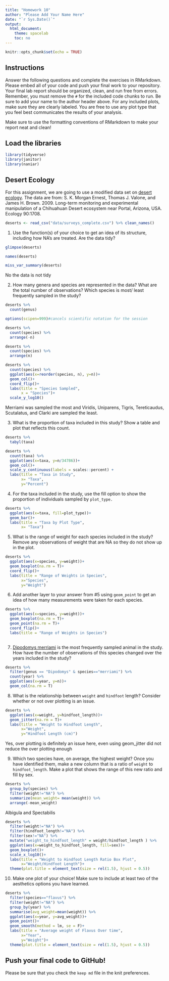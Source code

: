 ```yaml
---
title: "Homework 10"
author: "Please Add Your Name Here"
date: "`r Sys.Date()`"
output:
  html_document:
    theme: spacelab
    toc: no
---
```


```r
knitr::opts_chunk$set(echo = TRUE)
```

## Instructions
Answer the following questions and complete the exercises in RMarkdown. Please embed all of your code and push your final work to your repository. Your final lab report should be organized, clean, and run free from errors. Remember, you must remove the `#` for the included code chunks to run. Be sure to add your name to the author header above. For any included plots, make sure they are clearly labeled. You are free to use any plot type that you feel best communicates the results of your analysis.  

Make sure to use the formatting conventions of RMarkdown to make your report neat and clean!  

## Load the libraries
```r
library(tidyverse)
library(janitor)
library(naniar)
``` 

## Desert Ecology
For this assignment, we are going to use a modified data set on [desert ecology](http://esapubs.org/archive/ecol/E090/118/). The data are from: S. K. Morgan Ernest, Thomas J. Valone, and James H. Brown. 2009. Long-term monitoring and experimental manipulation of a Chihuahuan Desert ecosystem near Portal, Arizona, USA. Ecology 90:1708.
```r
deserts <- read_csv("data/surveys_complete.csv") %>% clean_names()
```

1. Use the function(s) of your choice to get an idea of its structure, including how NA's are treated. Are the data tidy?  
```r
glimpse(deserts)
```
```r
names(deserts)
```
```r
miss_var_summary(deserts)
```
No the data is not tidy

2. How many genera and species are represented in the data? What are the total number of observations? Which species is most/ least frequently sampled in the study?

```r
deserts %>% 
  count(genus)
```
```r
options(scipen=999)#cancels scientific notation for the session

```

```r
deserts %>% 
  count(species) %>% 
  arrange(-n)
```
```r
deserts %>% 
  count(species) %>% 
  arrange(n)
```

```r
deserts %>% 
  count(species) %>% 
  ggplot(aes(x=reorder(species, n), y=n))+
  geom_col()+
  coord_flip()+
  labs(title = "Species Sampled",
       x = "Species")+
  scale_y_log10()
```
Merriami was sampled the most and Viridis, Uniparens, Tigris, Tereticaudus, Scutalatus, and Clarki are sampled the least.

3. What is the proportion of taxa included in this study? Show a table and plot that reflects this count.
```r
deserts %>% 
  tabyl(taxa)
```
```r
deserts %>% 
  count(taxa) %>% 
  ggplot(aes(x=taxa, y=n/34786))+
  geom_col()+
  scale_y_continuous(labels = scales::percent) +
  labs(title = "Taxa in Study",
       x= "Taxa",
       y="Percent")
```

4. For the taxa included in the study, use the fill option to show the proportion of individuals sampled by `plot_type.`
```r
deserts %>% 
  ggplot(aes(x=taxa, fill=plot_type))+
  geom_bar()+
  labs(title = "Taxa by Plot Type",
       x= "Taxa")
```

5. What is the range of weight for each species included in the study? Remove any observations of weight that are NA so they do not show up in the plot.
```r
deserts %>% 
  ggplot(aes(x=species, y=weight))+
  geom_boxplot(na.rm = T)+
  coord_flip()+
  labs(title = "Range of Weights in Species",
       x="Species",
       y="Weight")
```


6. Add another layer to your answer from #5 using `geom_point` to get an idea of how many measurements were taken for each species.
```r
deserts %>% 
  ggplot(aes(x=species, y=weight))+
  geom_boxplot(na.rm = T)+
  geom_point(na.rm = T)+
  coord_flip()+
  labs(title = "Range of Weights in Species")
  
```

7. [Dipodomys merriami](https://en.wikipedia.org/wiki/Merriam's_kangaroo_rat) is the most frequently sampled animal in the study. How have the number of observations of this species changed over the years included in the study?
```r
deserts %>% 
  filter(genus == "Dipodomys" & species=="merriami") %>% 
  count(year) %>% 
  ggplot(aes(x=year, y=n))+
  geom_col(na.rm = T)
```

8. What is the relationship between `weight` and `hindfoot` length? Consider whether or not over plotting is an issue.
```r
deserts %>% 
  ggplot(aes(x=weight, y=hindfoot_length))+
  geom_jitter(na.rm = T)+
  labs(title = "Weight to Hindfoot Length",
       x="Weight",
       y="Hindfoot Length (cm)")
```
Yes, over plotting is definitely an issue here, even using geom_jitter did not reduce the over plotting enough
 
9. Which two species have, on average, the highest weight? Once you have identified them, make a new column that is a ratio of `weight` to `hindfoot_length`. Make a plot that shows the range of this new ratio and fill by sex.
```r
deserts %>% 
  group_by(species) %>% 
  filter(weight!="NA") %>% 
  summarize(mean_weight= mean(weight)) %>% 
  arrange(-mean_weight)
```
Albigula and Spectabilis
```r
deserts %>% 
  filter(weight!="NA") %>%
  filter(hindfoot_length!="NA") %>% 
  filter(sex!="NA") %>% 
  mutate("weight_to_hindfoot_length" = weight/hindfoot_length ) %>% 
  ggplot(aes(x=weight_to_hindfoot_length, fill=sex))+
  geom_boxplot()+
  scale_x_log10()+
  labs(title = "Weight to Hindfoot Length Ratio Box Plot",
       x="Weight/Hindfoot Length")+
  theme(plot.title = element_text(size = rel(1.5), hjust = 0.5))
```

10. Make one plot of your choice! Make sure to include at least two of the aesthetics options you have learned.
```r
deserts %>% 
  filter(species=="flavus") %>% 
  filter(weight!="NA") %>% 
  group_by(year) %>% 
  summarise(avg_weight=mean(weight)) %>% 
  ggplot(aes(x=year, y=avg_weight))+
  geom_point()+
  geom_smooth(method = lm, se = F)+
  labs(title = "Average weight of Flavus Over time",
       x="Year",
       y="Weight")+
  theme(plot.title = element_text(size = rel(1.5), hjust = 0.5))


```

## Push your final code to GitHub!
Please be sure that you check the `keep md` file in the knit preferences. 